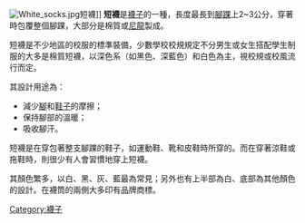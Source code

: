 {{Unreferenced|time=2016-01-19T07:38:34+00:00}}
{{original research}}
[[File:White_socks.jpg|thumb]]短襪]]
'''短襪'''是[[袜子|襪子]]的一種，長度最長到[[腳踝|腳踝]]上2~3公分，穿著時包覆整個腳踝，大部分是棉質或[[尼龙|尼龍]]製成。

短襪是不少地區的校服的標準裝備，少數學校校規規定不分男生或女生搭配學生制服的大多是棉質短襪，以深色系（如黑色、深藍色）和白色為主，視校規或校風流行而定。

其設計用途為：

* 減少[[脚|腳]]和[[鞋|鞋子]]的摩擦；
* 保持腳部的溫暖；
* 吸收腳汗。

短襪是在穿包著整支腳踝的鞋子，如運動鞋、靴和皮鞋時所穿的。而在穿著涼鞋或拖鞋時，則很少有人會習慣地穿上短襪。

其顏色繁多，以白、黑、灰、藍最為常見；另外也有上半部為白、底部為其他顏色的設計。在襪筒的兩側大多印有品牌商標。
{{Commons+cat|Sock|短襪|Socks}}
{{襪}}

[[Category:襪子|Category:襪子]]